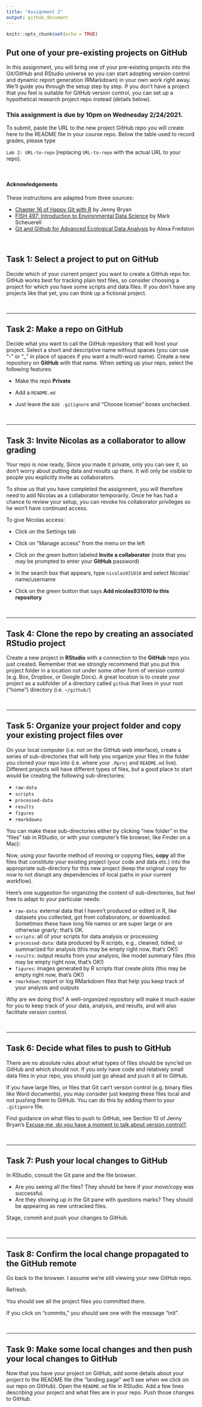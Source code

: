 ```yaml
---
title: "Assignment 2"
output: github_document
---
```


```r
knitr::opts_chunk$set(echo = TRUE)
```
## Put one of your pre-existing projects on GitHub

In this assignment, you will bring one of your pre-existing projects into the Git/GitHub and RStudio universe so you can start adopting version control and dynamic report generation (RMarkdown) in your own work right away. We'll guide you through the setup step by step. If you don't have a project that you feel is suitable for GitHub version control, you can set up a hypothetical research project repo instead (details below).


### This assignment is due by **10pm on Wednesday 2/24/2021**.  

To submit, paste the URL to the new project GitHub repo you will create here to the README file in your course repo. Below the table used to record grades, please type

`Lab 2: URL-to-repo` [replacing `URL-to-repo` with the actual URL to your repo].



<br>

#### Acknowledgements
These instructions are adapted from three sources:

* [Chapter 16 of Happy Git with R](https://happygitwithr.com/existing-github-first.html) by Jenny Bryan
* [FISH 497: Introduction to Environmental Data Science](https://fish497.github.io/website/homework/week_01/hw_01_github_remotes.html) by Mark Scheuerell
* [Git and Github for Advanced Ecological Data Analysis](https://afredston.github.io/learn-git/learn-git.html#1_Introduction) by Alexa Fredston

<br>

## Task 1: Select a project to put on GitHub

Decide which of your current project you want to create a GitHub repo for. GitHub works best for tracking plain text files, so consider choosing a project for which you have some scripts and data files. If you don't have any projects like that yet, you can think up a fictional project. 

<br>

***

## Task 2: Make a repo on GitHub

Decide what you want to call the GitHub repository that will host your project. Select a short and descriptive name without spaces (you can use "-" or "_" in place of spaces if you want a multi-word name). Create a new repository on **GitHub** with that name. When setting up your repo, select the following features:

* Make the repo **Private**

* Add a `README.md`
    
* Just leave the `Add .gitignore` and "Choose license" boxes unchecked.

<br> 

***

## Task 3: Invite Nicolas as a collaborator to allow grading

Your repo is now ready, Since you made it private, only you can see it, so don't worry about putting data and results up there. It will only be visible to people you explicitly invite as collaborators. 

To show us that you have completed the assignment, you will therefore need to add Nicolas as a collaborator temporarily. Once he has had a chance to review your setup, you can revoke his collaborator privileges so he won't have continued access.

To give Nicolas access:

* Click on the Settings tab

* Click on "Manage access" from the menu on the left

* Click on the green button labeled **Invite a collaborator** (note that you may be prompted to enter your **GitHub** password)

* In the search box that appears, type `nicolas931010` and select Nicolas' name/username

* Click on the green button that says **Add nicolas931010 to this repository**

<br>

***

## Task 4: Clone the repo by creating an associated RStudio project

Create a new project in **RStudio** with a connection to the **GitHub** repo you just created. Remember that we strongly recommend that you put this project folder in a location not under some other form of version control (e.g. Box, Dropbox, or Google Docs). A great location is to create your project as a subfolder of a directory called `github` that lives in your root (“home”) directory (i.e. `~/github/`)

<br>

***

## Task 5: Organize your project folder and copy your existing project files over

On your local computer (i.e. not on the GitHub web interface), create a series of sub-directories that will help you organize your files in the folder you cloned your repo into (i.e. where your `.Rproj` and `README.md` live). Different projects will have different types of files, but a good place to start would be creating the following sub-directories:

* `raw-data`
* `scripts`
* `processed-data`
* `results`
* `figures`
* `rmarkdowns`

You can make these sub-directories either by clicking “new folder” in the “files” tab in RStudio, or with your computer’s file browser, like Finder on a Mac):

Now, using your favorite method of moving or copying files, **copy** all the files that constitute your existing project (your code and data etc.) into the appropriate sub-directory for this new project (keep the original copy for now to not disrupt any dependencies of local paths in your current workflow).


Here’s one suggestion for organizing the content of sub-directories, but feel free to adapt to your particular needs:

* `raw-data`: external data that I haven’t produced or edited in R, like datasets you collected, got from collaborators, or downloaded. Sometimes these have long file names or are super large or are otherwise gnarly; that’s OK.
* `scripts`: all of your scripts for data analysis or processing
* `processed-data`: data produced by R scripts, e.g., cleaned, tidied, or summarized for analysis (this may be empty right now, that’s OK!)
* `results`: output results from your analysis, like model summary files (this may be empty right now, that’s OK!)
* `figures`: images generated by R scripts that create plots (this may be empty right now, that’s OK!)
* `rmarkdown`: report or log RMarkdown files that help you keep track of your analysis and outputs

Why are we doing this? A well-organized repository will make it much easier for you to keep track of your data, analysis, and results, and will also facilitate version control.

<br>

***

## Task 6: Decide what files to push to GitHub
There are no absolute rules about what types of files should be sync'ed on GitHub and which should not. If you only have code and relatively small data files in your repo, you should just go ahead and push it all to GitHub. 

If you have large files, or files that Git can't version control (e.g. binary files like Word documents), you may consider just keeping these files local and not pushing them to GitHub. You can do this by adding them to your `.gitignore` file. 

Find guidance on what files to push to GitHub, see Section 10 of Jenny Bryan's [Excuse me, do you have a moment to talk about version control?](https://peerj.com/preprints/3159/).

<br>

***

## Task 7: Push your local changes to GitHub

In RStudio, consult the Git pane and the file browser.

- Are you seeing all the files? They should be here if your move/copy was successful.
- Are they showing up in the Git pane with questions marks? They should be appearing as new untracked files.

Stage, commit and push your changes to GitHub.

<br>

***

## Task 8: Confirm the local change propagated to the GitHub remote

Go back to the browser. I assume we’re still viewing your new GitHub repo.

Refresh.

You should see all the project files you committed there.

If you click on “commits,” you should see one with the message “init”.

<br>

***

## Task 9: Make some local changes and then push your local changes to GitHub

Now that you have your project on GitHub, add some details about your project to the README file (the "landing page" we'll see when we click on our repo on GitHub). Open the `README.md` file in RStudio. Add a few lines describing your project and what files are in your repo. Push those changes to GitHub.
